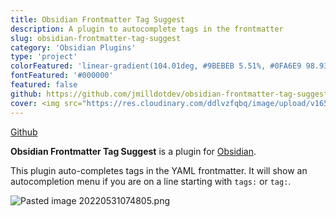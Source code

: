 ```yaml
---
title: Obsidian Frontmatter Tag Suggest
description: A plugin to autocomplete tags in the frontmatter
slug: obsidian-frontmatter-tag-suggest
category: 'Obsidian Plugins'
type: 'project'
colorFeatured: 'linear-gradient(104.01deg, #9BEBEB 5.51%, #0FA6E9 98.93%)'
fontFeatured: '#000000'
featured: false
github: https://github.com/jmilldotdev/obsidian-frontmatter-tag-suggest
cover: <img src="https://res.cloudinary.com/ddlvzfqbq/image/upload/v1654000003/jmill.dev/projects/obsidian-frontmatter-tag-suggest/Pasted%20image%2020220531081615.png" alt="Pasted image 20220531081615.png"/>
---
```


[Github](https://github.com/jmilldotdev/obsidian-frontmatter-tag-suggest)

**Obsidian Frontmatter Tag Suggest** is a plugin for [Obsidian]([https://obsidian.md](https://obsidian.md/)).

This plugin auto-completes tags in the YAML frontmatter. It will show an autocompletion menu if you are on a line starting with `tags:` or `tag:`.

<img src="https://res.cloudinary.com/ddlvzfqbq/image/upload/v1653999995/jmill.dev/projects/obsidian-frontmatter-tag-suggest/Pasted%20image%2020220531074805.png" alt="Pasted image 20220531074805.png"/>